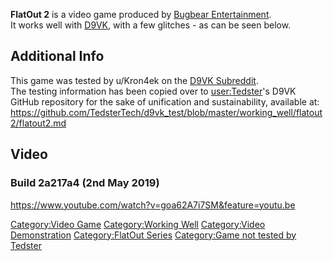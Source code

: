 <strong>FlatOut 2</strong> is a video game produced by [[Bugbear Entertainment]].
<br />
It works well with [[D9VK]], with a few glitches - as can be seen below.

==Additional Info==
This game was tested by u/Kron4ek on the [[D9VK Subreddit]].
<br />
The testing information has been copied over to [[user:Tedster]]'s D9VK GitHub repository for the sake of unification and sustainability, available at:
<br />
https://github.com/TedsterTech/d9vk_test/blob/master/working_well/flatout2/flatout2.md

==Video==
===Build 2a217a4 (2nd May 2019)===
<youtube>https://www.youtube.com/watch?v=goa62A7i7SM&feature=youtu.be</youtube>

[[Category:Video Game]]
[[Category:Working Well]]
[[Category:Video Demonstration]]
[[Category:FlatOut Series]]
[[Category:Game not tested by Tedster]]
